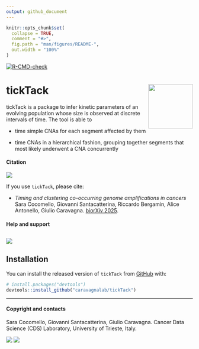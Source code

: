 ```yaml
---
output: github_document
---
```


<!-- README.md is generated from README.Rmd. Please edit that file -->

```r
knitr::opts_chunk$set(
  collapse = TRUE,
  comment = "#>",
  fig.path = "man/figures/README-",
  out.width = "100%"
)
```

<!-- badges: start -->

[![R-CMD-check](https://github.com/caravagnalab/tickTack/workflows/R-CMD-check/badge.svg)](https://github.com/caravagnalab/tickTack/actions)

<!-- badges: end -->

# tickTack <a href="caravagnalab.github.io/tickTack"><img src="man/figures/logo.png" align="right" height="120" alt="" /></a>

tickTack is a package to infer kinetic parameters of an evolving population whose size is observed at discrete intervals of time. The tool is able to

- time simple CNAs for each segment affected by them

- time CNAs in a hierarchical fashion, grouping together segments that most likely underwent a CNA concurrently

#### Citation

[![](https://img.shields.io/badge/doi-org/10.1101/2025.03.31.646456-red.svg)](https://doi.org/10.1101/2025.03.31.646456)

If you use `tickTack`, please cite:

* _Timing and clustering co-occurring genome amplifications in cancers_
  Sara Cocomello, Giovanni Santacatterina, Riccardo Bergamin, Alice Antonello, Giulio Caravagna. 
   [biorXiv 2025](https://www.biorxiv.org/content/10.1101/2025.03.31.646456v1).


#### Help and support

[![](https://img.shields.io/badge/GitHub%20Pages-https://caravagnalab.github.io/tickTack/-yellow.svg)](https://caravagnalab.github.io/tickTack)
-----

## Installation

You can install the released version of `tickTack` from [GitHub](https://github.com/) with:

``` r
# install.packages("devtools")
devtools::install_github("caravagnalab/tickTack")
```

-----

#### Copyright and contacts

Sara Cocomello, Giovanni Santacatterina, Giulio Caravagna. Cancer Data Science (CDS) Laboratory, University of Trieste, Italy.

[![](https://img.shields.io/badge/CDS%20Lab%20Github-caravagnalab-seagreen.svg)](https://github.com/caravagnalab) [![](https://img.shields.io/badge/CDS%20Lab%20webpage-https://www.caravagnalab.org/-red.svg)](https://www.caravagnalab.org/)
